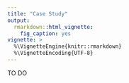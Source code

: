 ```yaml
---
title: "Case Study"
output: 
  rmarkdown::html_vignette:
    fig_caption: yes
vignette: >
  %\VignetteEngine{knitr::rmarkdown}
  %\VignetteEncoding{UTF-8}
---
```


TO DO
